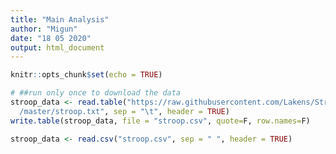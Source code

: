 ```yaml
---
title: "Main Analysis"
author: "Migun"
date: "18 05 2020"
output: html_document
---
```


```r
knitr::opts_chunk$set(echo = TRUE)
```
```r
# ##run only once to download the data
stroop_data <- read.table("https://raw.githubusercontent.com/Lakens/Stroop
  /master/stroop.txt", sep = "\t", header = TRUE)  
write.table(stroop_data, file = "stroop.csv", quote=F, row.names=F)

stroop_data <- read.csv("stroop.csv", sep = " ", header = TRUE)

```

